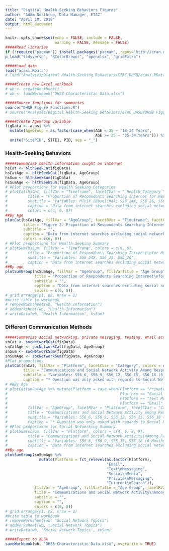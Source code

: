 ```yaml
---
title: "Digitial Health-Seeking Behaviors Figures"
author: "Adam Northrup, Data Manager, ETAC"
date: "April 10, 2019"
output: html_document
---
```


```r
knitr::opts_chunk$set(echo = FALSE, include = FALSE, 
                      warning = FALSE, message = FALSE)
#####Read libraries
if (!require("pacman")) install.packages("pacman", repos='http://cran.us.r-project.org')
p_load("tidyverse", "RColorBrewer", "openxlsx", "gridExtra")

#####Load data
load("acasi.RData")
# load("Analyses/Digital Health-Seeking Behaviors/ETAC_DHSB/acasi.RData")

#####Create new Excel workbook
# wb <- createWorkbook()
# wb <- loadWorkbook("DHSB Characteristic Data.xlsx")

#####Source functions for summaries
source("DHSB Figure Functions.R")
# source("Analyses/Digital Health-Seeking Behaviors/ETAC_DHSB/DHSB Figure Functions.R")
```

```r
#####Create AgeGroup variable
figData <- acasi %>%
  mutate(AgeGroup = as.factor(case_when(AGE < 25 ~ "18-24 Years",
                                        AGE >= 25 ~ "25-34 Years"))) %>%
  unite("SitePID", SITE1, PID, sep = "_")
```

### Health-Seeking Behaviors
```r
#####Summarize health information sought on internet
hsCat <- hlthSeekCat(figData)
hsCatAge <- hlthSeekCat(figData, AgeGroup)
hsSum <- hlthSeekSum(figData)
hsSumAge <- hlthSeekSum(figData, AgeGroup)
# #Plot proportions for Health Seeking Categories
# plotCat(hsCat, fillVar = "Timeframe", facetCVar = "`Health Category`",
#         title = "Proportion of Respondents Searching Internet for Health Information",
#         subtitle = "Variables: MTUIX (Baseline); S56_24X, S56_25, S56_26 (6 Months)",
#         caption = "Data from internet searches excluding social networking activity\nData for 'At Least Once Per Month' is specific to Baseline",
#         colors = c(4, 6, 8))
##By age
plotCat(hsCatAge, fillVar = "AgeGroup", facetRVar = "Timeframe", facetCVar = "`Health Category`",
        title = "Figure 2. Proportion of Respondents Searching Internet for Health Information (By Age Group)",
        subtitle = "",
        caption = "Data from internet searches excluding social networking activity",
        colors = c(6, 8))
# #Plot proportions for Health Seeking Summary
# plotSum(hsSum, fillVar = "Timeframe", colors = c(6, 8),
#         title = "Proportion of Respondents Searching Internet\nfor Health Information",
#         subtitle = "Variables: S56_24X, S56_25, S56_26",
#         caption = "Data from internet searches excluding social networking activity")
##By age
plotSumGroup(hsSumAge, fillVar = "AgeGroup", fillVarTitle = "Age Group", facetRVar = "Timeframe",
             title = "Proportion of Respondents Searching Internet\nfor Health Information",
             subtitle = "",
             caption = "Data from internet searches excluding social networking activity",
             colors = c(6, 8))
# grid.arrange(p1, p2, nrow = 1)
#Write table to workbook
# removeWorksheet(wb, "Health Information")
# addWorksheet(wb, "Health Information")
# writeData(wb, "Health Information", hsSum)
```

### Different Communication Methods
```r
#####Summarize social networking, private messaging, texting, email activity
snCat <- socNetworkCat(figData)
snCatAge <- socNetworkCat(figData, AgeGroup)
snSum <- socNetworkSum(figData)
snSumAge <- socNetworkSum(figData, AgeGroup)
#Plot proportions
plotCat(snCat, fillVar = "Platform", facetCVar = "Category", colors = c(4, 6, 8, 9),
        title = "Communications and Social Network Activity Among Respondents",
        subtitle = "Variables: S56_6, S56_9, S56_12, S56_15, S56_18 (6 Months)",
        caption = "* Question was only asked with regards to Social Networking Apps")
# ##By Age
# plotCat(snCatAge %>% mutate(Platform = case_when(Platform == "Private Messaging" ~ "PM Apps",
#                                                  Platform == "Social Media" ~ "Social Media",
#                                                  Platform == "Text Messaging" ~ "Texting",
#                                                  Platform == "Email" ~ "Email")),
#         fillVar = "AgeGroup", facetRVar = "Platform", facetCVar = "Category", colors = c(4, 6, 8, 9),
#         title = "Communications and Social Network Activity Among Respondents (By Age Group)",
#         subtitle = "Variables: S56_6, S56_9, S56_12, S56_15, S56_18 (6 Months)",
#         caption = "* Question was only asked with regards to Social Networking Apps")
# #Plot proportions for Social Networking Summary
# plotSum(snSum, fillVar = "Platform", colors = c(4, 6, 8, 9),
#         title = "Communications and Social Network Activity\nAmong Respondents",
#         subtitle = "Variables: S56_6, S56_9, S56_15, S56_18 (6 Months)",
#         caption = "Data from internet searches excluding social networking activity")
##By age
plotSumGroup(snSumAge %>%
               mutate(Platform = fct_relevel(as.factor(Platform),
                                             "Email",
                                             "Text\nMessaging",
                                             "Social\nMedia",
                                             "Private\nMessaging",
                                             "Internet\nSearch")),
             fillVar = "AgeGroup", fillVarTitle = "Age Group", facetRVar = "Platform",
             title = "Communications and Social Network Activity\nAmong Respondents (By Age Group)",
             subtitle = "",
             caption = "",
             colors = c(6, 8))
# grid.arrange(p1, p2, nrow = 1)
#Write table to workbook
# removeWorksheet(wb, "Social Network Topics")
# addWorksheet(wb, "Social Network Topics")
# writeData(wb, "Social Network Topics", snSum)
```

```r
#####Export to XLSX
saveWorkbook(wb, "DHSB Characteristic Data.xlsx", overwrite = TRUE)
```

